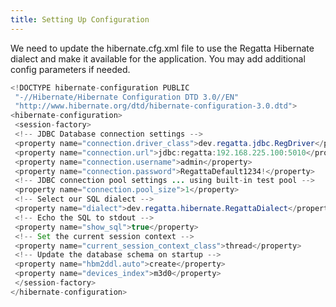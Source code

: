 ---
title: Setting Up Configuration
---

We need to update the hibernate.cfg.xml file to use the Regatta Hibernate dialect and make it 
available for the application. You may add additional config parameters if needed.

```java
<!DOCTYPE hibernate-configuration PUBLIC
 "-//Hibernate/Hibernate Configuration DTD 3.0//EN"
 "http://www.hibernate.org/dtd/hibernate-configuration-3.0.dtd">
<hibernate-configuration>
 <session-factory>
 <!-- JDBC Database connection settings -->
 <property name="connection.driver_class">dev.regatta.jdbc.RegDriver</property>
 <property name="connection.url">jdbc:regatta:192.168.225.100:5010</property>
 <property name="connection.username">admin</property>
 <property name="connection.password">RegattaDefault1234!</property>
 <!-- JDBC connection pool settings ... using built-in test pool -->
 <property name="connection.pool_size">1</property>
 <!-- Select our SQL dialect -->
 <property name="dialect">dev.regatta.hibernate.RegattaDialect</property>
 <!-- Echo the SQL to stdout -->
 <property name="show_sql">true</property>
 <!-- Set the current session context -->
 <property name="current_session_context_class">thread</property>
 <!-- Update the database schema on startup -->
 <property name="hbm2ddl.auto">create</property>
 <property name="devices_index">m3d0</property>
 </session-factory>
</hibernate-configuration>
```